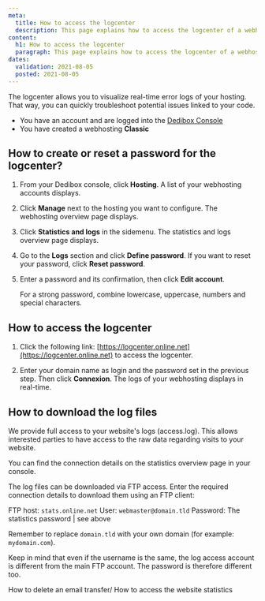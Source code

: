 ```yaml
---
meta:
  title: How to access the logcenter
  description: This page explains how to access the logcenter of a webhosting classic
content:
  h1: How to access the logcenter
  paragraph: This page explains how to access the logcenter of a webhosting classic
dates:
  validation: 2021-08-05
  posted: 2021-08-05
---
```


The logcenter allows you to visualize real-time error logs of your hosting. That way, you can quickly troubleshoot potential issues linked to your code.

<Message type="requirement">

  - You have an account and are logged into the [Dedibox Console](https://console.online.net)
  - You have created a webhosting **Classic**

</Message>

## How to create or reset a password for the logcenter?

1. From your Dedibox console, click **Hosting**. A list of your webhosting accounts displays.

2. Click **Manage** next to the hosting you want to configure. The webhosting overview page displays.

3. Click **Statistics and logs** in the sidemenu. The statistics and logs overview page displays.

4. Go to the **Logs** section and click **Define password**. If you want to reset your password, click **Reset password**.

    <Lightbox src="scaleway_logcenter_define_password.png" alt="" />

5. Enter a password and its confirmation, then click **Edit account**. 

    <Message type="tip">

    For a strong password, combine lowercase, uppercase, numbers and special characters.

    </Message>

## How to access the logcenter

1. Click the following link: [https://logcenter.online.net](https://logcenter.online.net) to access the logcenter. 

2. Enter your domain name as login and the password set in the previous step. Then click **Connexion**. The logs of your webhosting displays in real-time.


## How to download the log files

We provide full access to your website's logs (access.log). This allows interested parties to have access to the raw data regarding visits to your website.

You can find the connection details on the statistics overview page in your console.

The log files can be downloaded via FTP access. Enter the required connection details to download them using an FTP client: 

FTP host: `stats.online.net`
User: `webmaster@domain.tld`
Password: The statistics password | see above

Remember to replace `domain.tld` with your own domain (for example: `mydomain.com`).

<Message type="tip">

Keep in mind that even if the username is the same, the log access account is different from the main FTP account. The password is therefore different too.

</Message>

<Navigation title="See Also">
  <PreviousButton to="/webhosting/classic/how-to/delete-email-transfer">How to delete an email transfer/</PreviousButton>
  <NextButton to="/webhosting/classic/how-to/access-statistics/">How to access the website statistics</NextButton>
</Navigation> 

